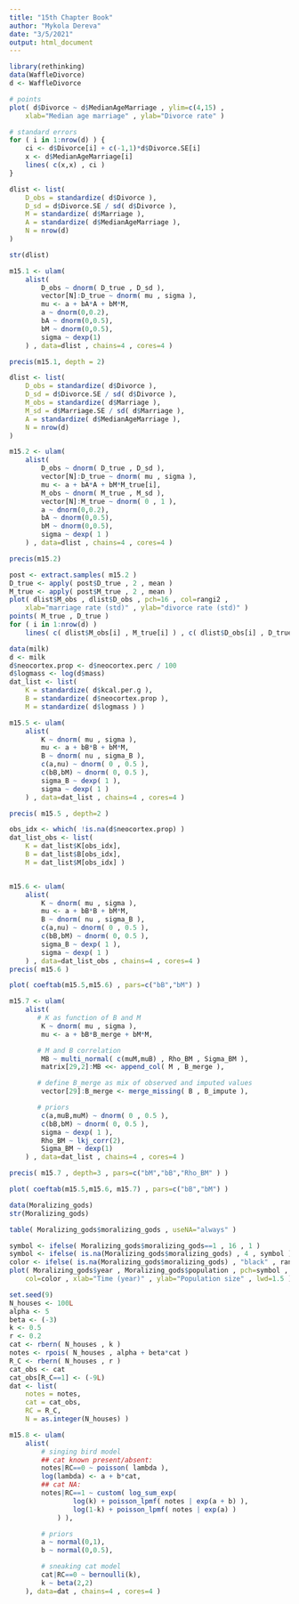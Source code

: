 ```yaml
---
title: "15th Chapter Book"
author: "Mykola Dereva"
date: "3/5/2021"
output: html_document
---
```



```r
library(rethinking)
data(WaffleDivorce)
d <- WaffleDivorce

# points
plot( d$Divorce ~ d$MedianAgeMarriage , ylim=c(4,15) ,
    xlab="Median age marriage" , ylab="Divorce rate" )

# standard errors
for ( i in 1:nrow(d) ) {
    ci <- d$Divorce[i] + c(-1,1)*d$Divorce.SE[i]
    x <- d$MedianAgeMarriage[i]
    lines( c(x,x) , ci )
}

```


```r
dlist <- list(
    D_obs = standardize( d$Divorce ),
    D_sd = d$Divorce.SE / sd( d$Divorce ),
    M = standardize( d$Marriage ),
    A = standardize( d$MedianAgeMarriage ),
    N = nrow(d)
)
```

```r
str(dlist)
```


```r

m15.1 <- ulam(
    alist(
        D_obs ~ dnorm( D_true , D_sd ),
        vector[N]:D_true ~ dnorm( mu , sigma ),
        mu <- a + bA*A + bM*M,
        a ~ dnorm(0,0.2),
        bA ~ dnorm(0,0.5),
        bM ~ dnorm(0,0.5),
        sigma ~ dexp(1)
    ) , data=dlist , chains=4 , cores=4 )
```


```r
precis(m15.1, depth = 2)
```



```r
dlist <- list(
    D_obs = standardize( d$Divorce ),
    D_sd = d$Divorce.SE / sd( d$Divorce ),
    M_obs = standardize( d$Marriage ),
    M_sd = d$Marriage.SE / sd( d$Marriage ),
    A = standardize( d$MedianAgeMarriage ),
    N = nrow(d)
)
```

```r
m15.2 <- ulam(
    alist(
        D_obs ~ dnorm( D_true , D_sd ),
        vector[N]:D_true ~ dnorm( mu , sigma ),
        mu <- a + bA*A + bM*M_true[i],
        M_obs ~ dnorm( M_true , M_sd ),
        vector[N]:M_true ~ dnorm( 0 , 1 ),
        a ~ dnorm(0,0.2),
        bA ~ dnorm(0,0.5),
        bM ~ dnorm(0,0.5),
        sigma ~ dexp( 1 )
    ) , data=dlist , chains=4 , cores=4 )

```

```r
precis(m15.2)
```



```r
post <- extract.samples( m15.2 )
D_true <- apply( post$D_true , 2 , mean )
M_true <- apply( post$M_true , 2 , mean )
plot( dlist$M_obs , dlist$D_obs , pch=16 , col=rangi2 ,
    xlab="marriage rate (std)" , ylab="divorce rate (std)" )
points( M_true , D_true )
for ( i in 1:nrow(d) )
    lines( c( dlist$M_obs[i] , M_true[i] ) , c( dlist$D_obs[i] , D_true[i] ) )

```




```r
data(milk)
d <- milk
d$neocortex.prop <- d$neocortex.perc / 100
d$logmass <- log(d$mass)
dat_list <- list(
    K = standardize( d$kcal.per.g ),
    B = standardize( d$neocortex.prop ),
    M = standardize( d$logmass ) )

```


```r
m15.5 <- ulam(
    alist(
        K ~ dnorm( mu , sigma ),
        mu <- a + bB*B + bM*M,
        B ~ dnorm( nu , sigma_B ),
        c(a,nu) ~ dnorm( 0 , 0.5 ),
        c(bB,bM) ~ dnorm( 0, 0.5 ),
        sigma_B ~ dexp( 1 ),
        sigma ~ dexp( 1 )
    ) , data=dat_list , chains=4 , cores=4 )

```


```r
precis( m15.5 , depth=2 )
```


```r
obs_idx <- which( !is.na(d$neocortex.prop) )
dat_list_obs <- list(
    K = dat_list$K[obs_idx],
    B = dat_list$B[obs_idx],
    M = dat_list$M[obs_idx] )


m15.6 <- ulam(
    alist(
        K ~ dnorm( mu , sigma ),
        mu <- a + bB*B + bM*M,
        B ~ dnorm( nu , sigma_B ),
        c(a,nu) ~ dnorm( 0 , 0.5 ),
        c(bB,bM) ~ dnorm( 0, 0.5 ),
        sigma_B ~ dexp( 1 ),
        sigma ~ dexp( 1 )
    ) , data=dat_list_obs , chains=4 , cores=4 )
precis( m15.6 )
```


```r
plot( coeftab(m15.5,m15.6) , pars=c("bB","bM") )
```


```r
m15.7 <- ulam(
    alist(
       # K as function of B and M
        K ~ dnorm( mu , sigma ),
        mu <- a + bB*B_merge + bM*M,

       # M and B correlation
        MB ~ multi_normal( c(muM,muB) , Rho_BM , Sigma_BM ),
        matrix[29,2]:MB <<- append_col( M , B_merge ),

       # define B_merge as mix of observed and imputed values
        vector[29]:B_merge <- merge_missing( B , B_impute ),

       # priors
        c(a,muB,muM) ~ dnorm( 0 , 0.5 ),
        c(bB,bM) ~ dnorm( 0, 0.5 ),
        sigma ~ dexp( 1 ),
        Rho_BM ~ lkj_corr(2),
        Sigma_BM ~ dexp(1)
    ) , data=dat_list , chains=4 , cores=4 )

```

```r
precis( m15.7 , depth=3 , pars=c("bM","bB","Rho_BM" ) )
```

```r
plot( coeftab(m15.5,m15.6, m15.7) , pars=c("bB","bM") )
```





```r
data(Moralizing_gods)
str(Moralizing_gods)
```


```r
table( Moralizing_gods$moralizing_gods , useNA="always" )
```



```r
symbol <- ifelse( Moralizing_gods$moralizing_gods==1 , 16 , 1 )
symbol <- ifelse( is.na(Moralizing_gods$moralizing_gods) , 4 , symbol )
color <- ifelse( is.na(Moralizing_gods$moralizing_gods) , "black" , rangi2 )
plot( Moralizing_gods$year , Moralizing_gods$population , pch=symbol ,
    col=color , xlab="Time (year)" , ylab="Population size" , lwd=1.5 )
```






```r
set.seed(9)
N_houses <- 100L
alpha <- 5
beta <- (-3)
k <- 0.5
r <- 0.2
cat <- rbern( N_houses , k )
notes <- rpois( N_houses , alpha + beta*cat )
R_C <- rbern( N_houses , r )
cat_obs <- cat
cat_obs[R_C==1] <- (-9L)
dat <- list(
    notes = notes,
    cat = cat_obs,
    RC = R_C,
    N = as.integer(N_houses) )
```



```r
m15.8 <- ulam(
    alist(
        # singing bird model
        ## cat known present/absent:
        notes|RC==0 ~ poisson( lambda ),
        log(lambda) <- a + b*cat,
        ## cat NA:
        notes|RC==1 ~ custom( log_sum_exp(
                log(k) + poisson_lpmf( notes | exp(a + b) ),
                log(1-k) + poisson_lpmf( notes | exp(a) )
            ) ),

        # priors
        a ~ normal(0,1),
        b ~ normal(0,0.5),

        # sneaking cat model
        cat|RC==0 ~ bernoulli(k),
        k ~ beta(2,2)
    ), data=dat , chains=4 , cores=4 )

```

